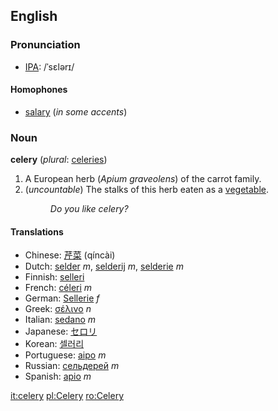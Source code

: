 ==English==
===Pronunciation===
*[[w:IPA|IPA]]: /ˈsɛlərɪ/

====Homophones====
*[[salary]] (''in some accents'')

===Noun===
'''celery''' (''plural'': [[celeries]])

# A European herb (''Apium graveolens'') of the carrot family.
# (''uncountable'') The stalks of this herb eaten as a [[vegetable]].
#:''Do you like celery?''

====Translations====
*Chinese: [[芹菜]] (qíncài)
*Dutch: [[selder]] ''m'', [[selderij]] ''m'', [[selderie]] ''m''
*Finnish: [[selleri]]
*French: [[céleri]] ''m''
*German: [[Sellerie]] ''f''
*Greek: [[σέλινο]] ''n''
*Italian: [[sedano]] ''m''
*Japanese: [[セロリ]]
*Korean: [[셀러리]]
*Portuguese: [[aipo]] ''m''
*Russian: [[сельдерей]] ''m'' <!-- (sel'derey) this belongs on the page for the Russian word -->
*Spanish: [[apio]] ''m''

[[it:celery]]
[[pl:Celery]]
[[ro:Celery]]